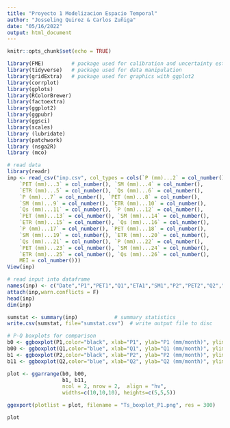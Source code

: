 ```yaml
---
title: "Proyecto 1 Modelizacion Espacio Temporal"
author: "Josseling Quiroz & Carlos Zuñiga"
date: "05/16/2022"
output: html_document
---
```



```r
knitr::opts_chunk$set(echo = TRUE)
```


```r
library(FME)         # package used for calibration and uncertainty estimations
library(tidyverse)   # package used for data manipulation
library(gridExtra)   # package used for graphics with ggplot2
library(corrplot)
library(gplots)
library(RColorBrewer)
library(factoextra)
library(ggplot2)
library(ggpubr)
library(ggsci)
library(scales)
library (lubridate)
library(patchwork)
library (nsga2R)
library (mco)
```

```r
# read data
library(readr)
inp <- read_csv("inp.csv", col_types = cols(`P (mm)...2` = col_number(), 
    `PET (mm)...3` = col_number(), `SM (mm)...4` = col_number(), 
    `ETR (mm)...5` = col_number(), `Qs (mm)...6` = col_number(), 
    `P (mm)...7` = col_number(), `PET (mm)...8` = col_number(), 
    `SM (mm)...9` = col_number(), `ETR (mm)...10` = col_number(), 
    `Qs (mm)...11` = col_number(), `P (mm)...12` = col_number(), 
    `PET (mm)...13` = col_number(), `SM (mm)...14` = col_number(), 
    `ETR (mm)...15` = col_number(), `Qs (mm)...16` = col_number(), 
    `P (mm)...17` = col_number(), `PET (mm)...18` = col_number(), 
    `SM (mm)...19` = col_number(), `ETR (mm)...20` = col_number(), 
    `Qs (mm)...21` = col_number(), `P (mm)...22` = col_number(), 
    `PET (mm)...23` = col_number(), `SM (mm)...24` = col_number(), 
    `ETR (mm)...25` = col_number(), `Qs (mm)...26` = col_number(), 
    MEI = col_number()))
View(inp)

# read input into dataframe
names(inp) <- c("Date","P1","PET1","Q1","ETA1","SM1","P2","PET2","Q2","ETA2","SM2","P3","PET3","Q3","ETA3","SM3","P4","PET4","Q4","ETA4","SM4","P5","PET5","Q5","ETA5","SM5","MEI")			            # define column names for direct use in model code
attach(inp,warn.conflicts = F)	
head(inp)
dim(inp) 

```
```r

sumstat <- summary(inp)            # summary statistics
write.csv(sumstat, file="sumstat.csv")  # write output file to disc

# P-Q boxplots for comparison
b0 <- ggboxplot(P1,color="black", xlab="P1", ylab="P1 (mm/month)", ylim=c(0,1000)) 
b00 <- ggboxplot(Q1,color="blue", xlab="Q1", ylab="Q1 (mm/month)", ylim=c(0,1000)) 
b1 <- ggboxplot(P2,color="black", xlab="P2", ylab="P2 (mm/month)", ylim=c(0,1000)) 
b11 <- ggboxplot(Q2,color="blue", xlab="Q2", ylab="Q2 (mm/month)", ylim=c(0,1000)) 

plot <- ggarrange(b0, b00,
                  b1, b11,
                  ncol = 2, nrow = 2,  align = "hv", 
                  widths=c(10,10,10), heights=c(5,5,5))

ggexport(plotlist = plot, filename = "Ts_boxplot_P1.png", res = 300)

plot
```

